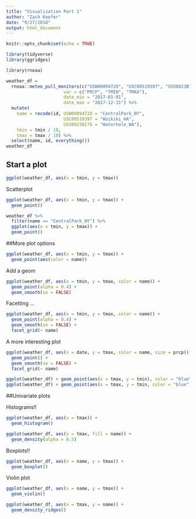 ```yaml
---
title: "Visualization Part 1"
author: "Zach Keefer"
date: "9/27/2018"
output: html_document
---
```


```r
knitr::opts_chunk$set(echo = TRUE)

library(tidyverse)
library(ggridges)
```

```r
library(rnoaa)

weather_df = 
  rnoaa::meteo_pull_monitors(c("USW00094728", "USC00519397", "USS0023B17S"),
                      var = c("PRCP", "TMIN", "TMAX"), 
                      date_min = "2017-01-01",
                      date_max = "2017-12-31") %>%
  mutate(
    name = recode(id, USW00094728 = "CentralPark_NY", 
                      USC00519397 = "Waikiki_HA",
                      USS0023B17S = "Waterhole_WA"),
    tmin = tmin / 10,
    tmax = tmax / 10) %>%
  select(name, id, everything())
weather_df
```


## Start a plot

```r
ggplot(weather_df, aes(x = tmin, y = tmax))
```

Scatterplot

```r
ggplot(weather_df, aes(x = tmin, y = tmax)) +
  geom_point()
```

```r
weather_df %>% 
  filter(name == "CentralPark_NY") %>% 
  ggplot(aes(x = tmin, y = tmax)) +
  geom_point()
```





##More plot options


```r
ggplot(weather_df, aes(x = tmin, y = tmax)) +
  geom_point(aes(color = name))
```

Add a geom

```r
ggplot(weather_df, aes(x = tmin, y = tmax, color = name)) +
  geom_point(alpha = 0.4) +
  geom_smooth(se = FALSE)
```


Facetting ...

```r
ggplot(weather_df, aes(x = tmin, y = tmax, color = name)) +
  geom_point(alpha = 0.4) +
  geom_smooth(se = FALSE) +
  facet_grid(~ name)
```

A more interesting plot 

```r
ggplot(weather_df, aes(x = date, y = tmax, color = name, size = prcp)) +
  geom_point() +
  geom_smooth(se = FALSE) +
  facet_grid(~ name)

```


```r
ggplot(weather_df) + geom_point(aes(x = tmax, y = tmin), color = "blue")
ggplot(weather_df) + geom_point(aes(x = tmax, y = tmin, color = "blue"))
```


##Univariate plots

Histograms!!

```r
ggplot(weather_df, aes(x = tmax)) +
  geom_histogram()
```

```r
ggplot(weather_df, aes(x = tmax, fill = name)) +
  geom_density(alpha = 0.5)
```

Boxplots!!

```r
ggplot(weather_df, aes(x = name, y = tmax)) +
  geom_boxplot()
```

Violin plot

```r
ggplot(weather_df, aes(x = name, y = tmax)) +
  geom_violin()
```

```r
ggplot(weather_df, aes(x = tmax, y = name)) +
  geom_density_ridges()
```

